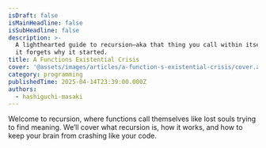 ```yaml
---
isDraft: false
isMainHeadline: false
isSubHeadline: false
description: >-
  A lighthearted guide to recursion—aka that thing you call within itself until
  it forgets why it started.
title: A Functions Existential Crisis
cover: '@assets/images/articles/a-function-s-existential-crisis/cover.avif'
category: programming
publishedTime: 2025-04-14T23:39:00.000Z
authors:
  - hashiguchi-masaki
---
```

Welcome to recursion, where functions call themselves like lost souls trying to find meaning. We’ll cover what recursion is, how it works, and how to keep your brain from crashing like your code.
